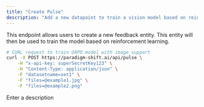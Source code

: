 ```yaml
---
title: "Create Pulse"
description: "Add a new datapoint to train a vision model based on reinforcement learning"
---
```


This endpoint allows users to create a new feedback entity. This entity will then be used to train the model based on reinforcement learning.

<RequestExample>

```bash bash
# CURL request to train GRPO model with image support
curl -X POST https://paradigm-shift.ai/api/pulse \
	-H "x-api-key: superSecretKey123" \
	-H "Content-Type: application/json" \
	-F "datasetname=set1" \
	-F "files=@example1.jpg" \
	-F "files=@example2.png" 
```

</RequestExample>

<ResponseField name="response" type="string">
  Enter a description
</ResponseField>